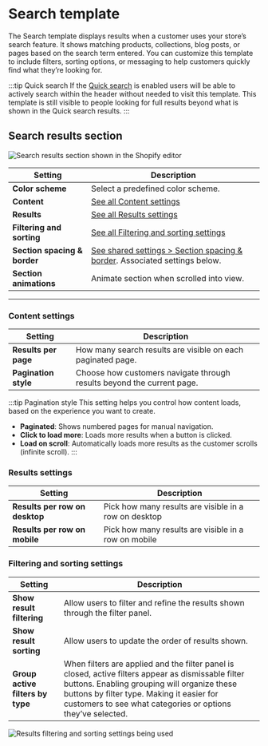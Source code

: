 # Search template

The Search template displays results when a customer uses your store’s search feature. It shows matching products, collections, blog posts, or pages based on the search term entered. You can customize this template to include filters, sorting options, or messaging to help customers quickly find what they’re looking for.

:::tip Quick search
If the [Quick search](#TODO) is enabled users will be able to actively search within the header without needed to visit this template. This template is still visible to people looking for full results beyond what is shown in the Quick search results.
:::

## Search results section

![Search results section shown in the Shopify editor](./img/search-preview.gif)

| Setting               | Description                                                                 |
|------------------------|-----------------------------------------------------------------------------|
| **Color scheme**         | Select a predefined color scheme. |
| **Content**         | [See all Content settings](#content-settings) |
| **Results**         | [See all Results settings](#results-settings) |
| **Filtering and sorting**         | [See all Filtering and sorting settings](#filtering-and-sorting-settings) |
| **Section spacing & border**     | [See shared settings > Section spacing & border](#spacing-and-border). Associated settings below.                    |
| **Section animations**     | Animate section when scrolled into view.                    |

---

### Content settings

| Setting               | Description                                                                 |
|------------------------|-----------------------------------------------------------------------------|
| **Results per page**         | How many search results are visible on each paginated page. |
| **Pagination style**         | Choose how customers navigate through results beyond the current page.  |

:::tip Pagination style
This setting helps you control how content loads, based on the experience you want to create.

* **Paginated**: Shows numbered pages for manual navigation.
* **Click to load more**: Loads more results when a button is clicked.
* **Load on scroll**: Automatically loads more results as the customer scrolls (infinite scroll).
:::

### Results settings

| Setting               | Description                                                                 |
|------------------------|-----------------------------------------------------------------------------|
| **Results per row on desktop**         | Pick how many results are visible in a row on desktop |
| **Results per row on mobile**         | Pick how many results are visible in a row on mobile |


### Filtering and sorting settings

| Setting               | Description                                                                 |
|------------------------|-----------------------------------------------------------------------------|
| **Show result filtering**         | Allow users to filter and refine the results shown through the filter panel. |
| **Show result sorting**         | Allow users to update the order of results shown. |
| **Group active filters by type**         | When filters are applied and the filter panel is closed, active filters appear as dismissable filter buttons. Enabling grouping will organize these buttons by filter type. Making it easier for customers to see what categories or options they’ve selected. |

![Results filtering and sorting settings being used](./img/search-1-settings.gif)



<SharedSettings />


<SpacingAndBorder />